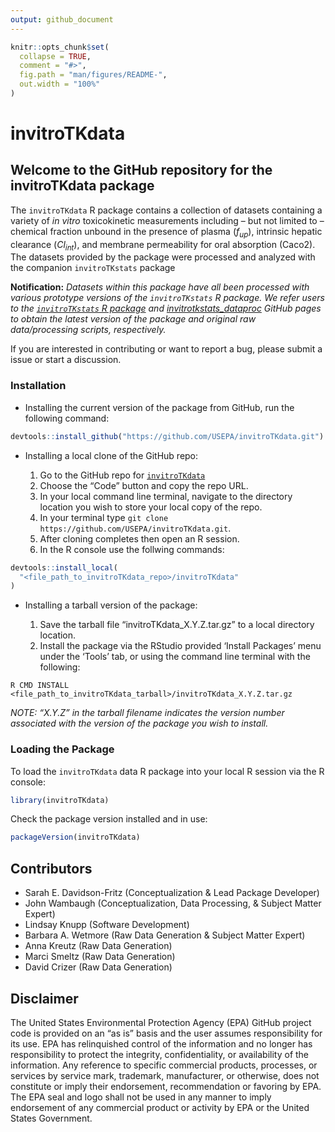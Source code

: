 ```yaml
---
output: github_document
---
```


<!-- README.md is generated from README.Rmd. Please edit that file -->

```r
knitr::opts_chunk$set(
  collapse = TRUE,
  comment = "#>",
  fig.path = "man/figures/README-",
  out.width = "100%"
)
```

# invitroTKdata

<!-- badges: start -->
<!-- badges: end -->

## Welcome to the GitHub repository for the invitroTKdata package

The `invitroTKdata` R package contains a collection of datasets containing a variety of *in vitro* toxicokinetic measurements including -- but not limited to -- chemical fraction unbound in the presence of plasma ($f_{up}$), intrinsic hepatic clearance ($Cl_{int}$), and membrane permeability for oral absorption (Caco2). The datasets provided by the package were processed and analyzed with the companion `invitroTKstats` package

**Notification:** *Datasets within this package have all been processed with various prototype versions of the `invitroTKstats` R package. We refer users to the [`invitroTKstats` R package](https://github.com/USEPA/invitroTKstats.git) and [invitrotkstats_dataproc](https://github.com/USEPA/invitrotkstats_dataproc.git) GitHub pages to obtain the latest version of the package and original raw data/processing scripts, respectively.*

If you are interested in contributing or want to report a bug, please submit a issue or start a discussion.

### Installation

* Installing the current version of the package from GitHub, run the following command:

``` r
devtools::install_github("https://github.com/USEPA/invitroTKdata.git")
```

* Installing a local clone of the GitHub repo:

  1. Go to the GitHub repo for [`invitroTKdata`](https://github.com/USEPA/invitroTKdata.git)
  2. Choose the "Code" button and copy the repo URL.
  3. In your local command line terminal, navigate to the directory location you wish to store your local copy of the repo.
  4. In your terminal type `git clone https://github.com/USEPA/invitroTKdata.git`.
  5. After cloning completes then open an R session.
  6. In the R console use the follwing commands:
  
```r
devtools::install_local(
  "<file_path_to_invitroTKdata_repo>/invitroTKdata"
)
```

* Installing a tarball version of the package:

  1. Save the tarball file "invitroTKdata_X.Y.Z.tar.gz" to a local directory location.
  2. Install the package via the RStudio provided 'Install Packages' menu under the 'Tools' tab, or using the command line terminal with the following:
  
```
R CMD INSTALL <file_path_to_invitroTKdata_tarball>/invitroTKdata_X.Y.Z.tar.gz
```

*NOTE: “X.Y.Z” in the tarball filename indicates the version number associated with the version of the package you wish to install.*

### Loading the Package

To load the `invitroTKdata` data R package into your local R session via the R console:

```r
library(invitroTKdata)
```

Check the package version installed and in use:

```r
packageVersion(invitroTKdata)
```

## Contributors

* Sarah E. Davidson-Fritz (Conceptualization & Lead Package Developer)
* John Wambaugh (Conceptualization, Data Processing, & Subject Matter Expert)
* Lindsay Knupp (Software Development)
* Barbara A. Wetmore (Raw Data Generation & Subject Matter Expert)
* Anna Kreutz (Raw Data Generation)
* Marci Smeltz (Raw Data Generation)
* David Crizer (Raw Data Generation)

## Disclaimer

The United States Environmental Protection Agency (EPA) GitHub project code is provided on an "as is" basis and the user assumes responsibility for its use. EPA has relinquished control of the information and no longer has responsibility to protect the integrity, confidentiality, or availability of the information. Any reference to specific commercial products, processes, or services by service mark, trademark, manufacturer, or otherwise, does not constitute or imply their endorsement, recommendation or favoring by EPA. The EPA seal and logo shall not be used in any manner to imply endorsement of any commercial product or activity by EPA or the United States Government.
